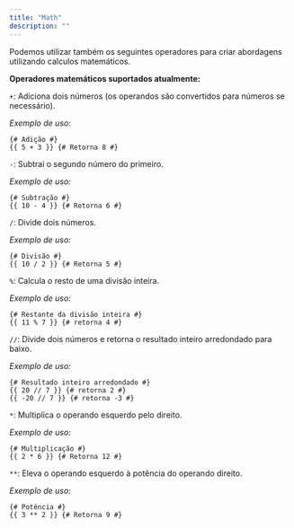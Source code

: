 ```yaml
---
title: "Math"
description: ""
---
```


Podemos utilizar também os seguintes operadores para criar abordagens utilizando calculos matemáticos.

**Operadores matemáticos suportados atualmente:**

`+`: Adiciona dois números (os operandos são convertidos para números se necessário).

_Exemplo de uso:_

```twig
{# Adição #}
{{ 5 + 3 }} {# Retorna 8 #}
```

`-`: Subtrai o segundo número do primeiro.

_Exemplo de uso:_

```twig
{# Subtração #}
{{ 10 - 4 }} {# Retorna 6 #}
```

`/`: Divide dois números.

_Exemplo de uso:_

```twig
{# Divisão #}
{{ 10 / 2 }} {# Retorna 5 #}
```

`%`: Calcula o resto de uma divisão inteira.

_Exemplo de uso:_

```twig
{# Restante da divisão inteira #}
{{ 11 % 7 }} {# retorna 4 #}
```

`//`: Divide dois números e retorna o resultado inteiro arredondado para baixo.

_Exemplo de uso:_

```twig
{# Resultado inteiro arredondado #}
{{ 20 // 7 }} {# retorna 2 #}
{{ -20 // 7 }} {# retorna -3 #}
```

`*`: Multiplica o operando esquerdo pelo direito.

_Exemplo de uso:_

```twig
{# Multiplicação #}
{{ 2 * 6 }} {# Retorna 12 #}
```

`**`: Eleva o operando esquerdo à potência do operando direito.

_Exemplo de uso:_

```twig
{# Potência #}
{{ 3 ** 2 }} {# Retorna 9 #}
```

